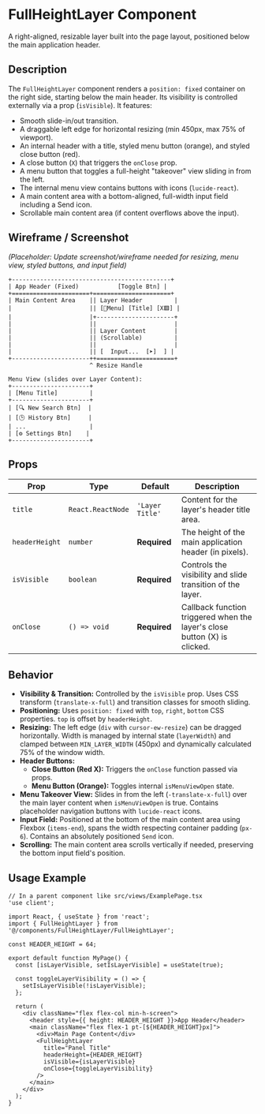 # FullHeightLayer Component

A right-aligned, resizable layer built into the page layout, positioned below the main application header.

## Description

The `FullHeightLayer` component renders a `position: fixed` container on the right side, starting below the main header. Its visibility is controlled externally via a prop (`isVisible`). It features:

*   Smooth slide-in/out transition.
*   A draggable left edge for horizontal resizing (min 450px, max 75% of viewport).
*   An internal header with a title, styled menu button (orange), and styled close button (red).
*   A close button (`X`) that triggers the `onClose` prop.
*   A menu button that toggles a full-height "takeover" view sliding in from the left.
*   The internal menu view contains buttons with icons (`lucide-react`).
*   A main content area with a bottom-aligned, full-width input field including a Send icon.
*   Scrollable main content area (if content overflows above the input).

## Wireframe / Screenshot

*(Placeholder: Update screenshot/wireframe needed for resizing, menu view, styled buttons, and input field)*

```
+---------------------------------------------+
| App Header (Fixed)           [Toggle Btn] |
+======================+======================+
| Main Content Area    || Layer Header         |
|                      || [🍊Menu] [Title] [X🟥] |
|                      |+----------------------+
|                      ||                      |
|                      || Layer Content        |
|                      || (Scrollable)         |
|                      ||                      |
|                      || [  Input...  [➤]  ] |
+----------------------++======================+
                       ^ Resize Handle

Menu View (slides over Layer Content):
+----------------------+
| [Menu Title]         |
+----------------------+
| [🔍 New Search Btn]  |
| [🕒 History Btn]     |
| ...                  |
| [⚙️ Settings Btn]    |
+----------------------+
```

## Props

| Prop           | Type              | Default        | Description                                                                |
| -------------- | ----------------- | -------------- | -------------------------------------------------------------------------- |
| `title`        | `React.ReactNode` | `'Layer Title'`| Content for the layer's header title area.                                 |
| `headerHeight` | `number`          | **Required**   | The height of the main application header (in pixels).                     |
| `isVisible`    | `boolean`         | **Required**   | Controls the visibility and slide transition of the layer.                 |
| `onClose`      | `() => void`      | **Required**   | Callback function triggered when the layer's close button (X) is clicked. |

## Behavior

*   **Visibility & Transition:** Controlled by the `isVisible` prop. Uses CSS transform (`translate-x-full`) and transition classes for smooth sliding.
*   **Positioning:** Uses `position: fixed` with `top`, `right`, `bottom` CSS properties. `top` is offset by `headerHeight`.
*   **Resizing:** The left edge (`div` with `cursor-ew-resize`) can be dragged horizontally. Width is managed by internal state (`layerWidth`) and clamped between `MIN_LAYER_WIDTH` (450px) and dynamically calculated 75% of the window width.
*   **Header Buttons:**
    *   **Close Button (Red X):** Triggers the `onClose` function passed via props.
    *   **Menu Button (Orange):** Toggles internal `isMenuViewOpen` state.
*   **Menu Takeover View:** Slides in from the left (`-translate-x-full`) over the main layer content when `isMenuViewOpen` is true. Contains placeholder navigation buttons with `lucide-react` icons.
*   **Input Field:** Positioned at the bottom of the main content area using Flexbox (`items-end`), spans the width respecting container padding (`px-6`). Contains an absolutely positioned `Send` icon.
*   **Scrolling:** The main content area scrolls vertically if needed, preserving the bottom input field's position.

## Usage Example

```tsx
// In a parent component like src/views/ExamplePage.tsx
'use client';

import React, { useState } from 'react';
import { FullHeightLayer } from '@/components/FullHeightLayer/FullHeightLayer';

const HEADER_HEIGHT = 64;

export default function MyPage() {
  const [isLayerVisible, setIsLayerVisible] = useState(true);

  const toggleLayerVisibility = () => {
    setIsLayerVisible(!isLayerVisible);
  };

  return (
    <div className="flex flex-col min-h-screen">
      <header style={{ height: HEADER_HEIGHT }}>App Header</header>
      <main className="flex flex-1 pt-[${HEADER_HEIGHT}px]">
        <div>Main Page Content</div>
        <FullHeightLayer
          title="Panel Title"
          headerHeight={HEADER_HEIGHT}
          isVisible={isLayerVisible}
          onClose={toggleLayerVisibility}
        />
      </main>
    </div>
  );
}
``` 